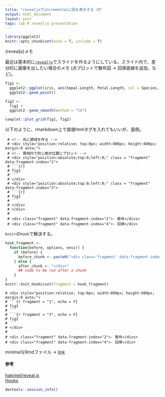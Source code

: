 ```yaml
---
title: "revealjsでincrementalに図を表示する (R"
output: html_document
layout: post
tags: lab R revealjs presentation
---
```


```r
library(ggplot2)
knitr::opts_chunk$set(echo = T, include = T)
```

{revealjs}メモ

最近は基本的に[`revealjs`](https://github.com/hakimel/reveal.js/)でスライドを作るようにしている。スライド内で、差分的に画像を出したい場合のメモ (点プロットで散布図 -> 回帰直線を追加、など)。

```r
fig1 <-
  ggplot2::ggplot(iris, aes(Sepal.Length, Petal.Length, col = Species, group = Species)) +
  ggplot2::geom_point()

fig2 <-
  fig1 +
  ggplot2::geom_smooth(method = "lm")

cowplot::plot_grid(fig1, fig2)
```

以下のように、rmarkdown上で直接htmlタグを入れてもいいが、面倒。

```
 # <!-- 先に領域を作る -->
 # <div style="position:relative; top:0px; width:800px; height:600px; margin:0 auto;">
 # <!-- 領域内で同じ絶対位置にプロット -->
 # <div style="position:absolute;top:0;left:0;" class = "fragment" data-fragment-index="1">
 # ```{r}
 # fig1
 # ```
 # </div>
 # <div style="position:absolute;top:0;left:0;" class = "fragment" data-fragment-index="3">
 # ```{r}
 # fig2
 # ```
 # </div>
 # </div>
 # 
 # <div class="fragment" data-fragment-index="2">- 散布</divs>
 # <div class="fragment" data-fragment-index="4">- 回帰</div>
```

`knitr`の`hook`で解決する。

```r
hook_fragment <-
  function(before, options, envir) {
    if (before) {
      before_chunk <- paste0("<div class='fragment' data-fragment-index='", options$fragment,"' style='position:absolute;top:0;left:0'>")
    } else {
      after_chunk <- "</div>"
      ## code to be run after a chunk
    }
}
knitr::knit_hooks$set(fragment = hook_fragment)
```


```
# <div style="position:relative; top:0px; width:800px; height:600px; margin:0 auto;">
# ```{r fragment = "1", echo = F}
# fig1
# ```
# ```{r fragment = "3", echo = F}
# fig2
# ```
# </div>
# 
# <div class="fragment" data-fragment-index="2">- 散布</divs>
# <div class="fragment" data-fragment-index="4">- 回帰</div>
```

minimalなRmdファイル -> [link](https://github.com/KeachMurakami/KeachMurakami.github.io/blob/master/_supplemental/demo/reveal_frame_by_frame_figure.Rmd)

#### 参考

[hakimel/reveal.js](https://github.com/hakimel/reveal.js/)  
[Hooks](https://yihui.name/knitr/hooks/)  

```r
devtools::session_info()
```